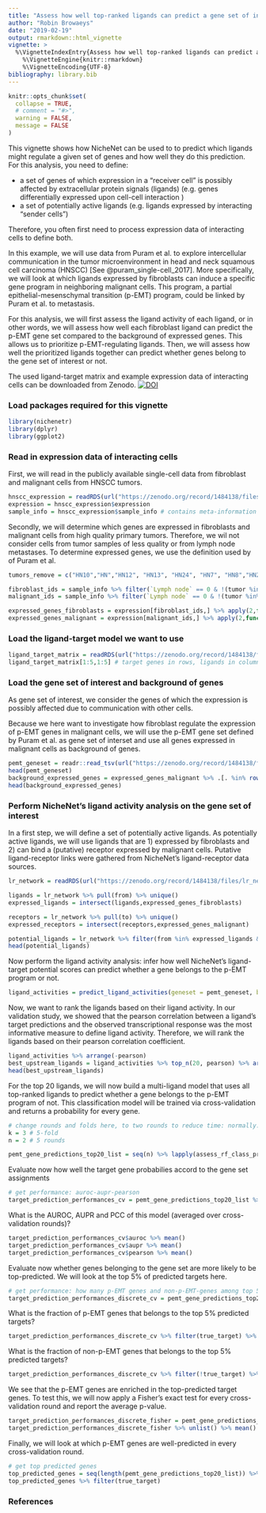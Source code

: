 ```yaml
---
title: "Assess how well top-ranked ligands can predict a gene set of interest"
author: "Robin Browaeys"
date: "2019-02-19"
output: rmarkdown::html_vignette
vignette: >
  %\VignetteIndexEntry{Assess how well top-ranked ligands can predict a gene set of interest}
    %\VignetteEngine{knitr::rmarkdown}
    %\VignetteEncoding{UTF-8}
bibliography: library.bib
---
```


<!-- github markdown built using
rmarkdown::render("vignettes/target_prediction_evaluation_geneset.Rmd", output_format = "github_document")
-->

```r
knitr::opts_chunk$set(
  collapse = TRUE,
  # comment = "#>",
  warning = FALSE,
  message = FALSE
)
```

This vignette shows how NicheNet can be used to to predict which ligands might regulate a given set of genes and how well they do this prediction. For this analysis, you need to define:

* a set of genes of which expression in a "receiver cell" is possibly affected by extracellular protein signals (ligands) (e.g. genes differentially expressed upon cell-cell interaction )
* a set of potentially active ligands (e.g. ligands expressed by interacting "sender cells")

Therefore, you often first need to process expression data of interacting cells to define both.

In this example, we will use data from Puram et al. to explore intercellular communication in the tumor microenvironment in head and neck squamous cell carcinoma (HNSCC) [See @puram_single-cell_2017]. More specifically, we will look at which ligands expressed by fibroblasts can induce a specific gene program in neighboring malignant cells. This program, a partial epithelial-mesenschymal transition (p-EMT) program, could be linked by Puram et al. to metastasis.

For this analysis, we will first assess the ligand activity of each ligand, or in other words, we will assess how well each fibroblast ligand can predict the p-EMT gene set compared to the background of expressed genes. This allows us to prioritize p-EMT-regulating ligands. Then, we will assess how well the prioritized ligands together can predict whether genes belong to the gene set of interest or not.

The used ligand-target matrix and example expression data of interacting cells can be downloaded from Zenodo. [![DOI](https://zenodo.org/badge/DOI/10.5281/zenodo.1484138.svg)](https://doi.org/10.5281/zenodo.1484138)

### Load packages required for this vignette

```r
library(nichenetr)
library(dplyr)
library(ggplot2)
```

### Read in expression data of interacting cells

First, we will read in the publicly available single-cell data from fibroblast and malignant cells from HNSCC tumors.

```r
hnscc_expression = readRDS(url("https://zenodo.org/record/1484138/files/hnscc_expression.rds"))
expression = hnscc_expression$expression
sample_info = hnscc_expression$sample_info # contains meta-information about the cells
```

Secondly, we will determine which genes are expressed in fibroblasts and malignant cells from high quality primary tumors. Therefore, we wil not consider cells from tumor samples of less quality or from lymph node metastases. To determine expressed genes, we use the definition used by of Puram et al.

```r
tumors_remove = c("HN10","HN","HN12", "HN13", "HN24", "HN7", "HN8","HN23")

fibroblast_ids = sample_info %>% filter(`Lymph node` == 0 & !(tumor %in% tumors_remove) & `non-cancer cell type` == "Fibroblast") %>% pull(cell)
malignant_ids = sample_info %>% filter(`Lymph node` == 0 & !(tumor %in% tumors_remove) & `classified  as cancer cell` == 1) %>% pull(cell)

expressed_genes_fibroblasts = expression[fibroblast_ids,] %>% apply(2,function(x){10*(2**x - 1)}) %>% apply(2,function(x){log2(mean(x) + 1)}) %>% .[. >= 4] %>% names()
expressed_genes_malignant = expression[malignant_ids,] %>% apply(2,function(x){10*(2**x - 1)}) %>% apply(2,function(x){log2(mean(x) + 1)}) %>% .[. >= 4] %>% names()
```

### Load the ligand-target model we want to use

```r
ligand_target_matrix = readRDS(url("https://zenodo.org/record/1484138/files/ligand_target_matrix.rds"))
ligand_target_matrix[1:5,1:5] # target genes in rows, ligands in columns
```


### Load the gene set of interest and background of genes

As gene set of interest, we consider the genes of which the expression is possibly affected due to communication with other cells.

Because we here want to investigate how fibroblast regulate the expression of p-EMT genes in malignant cells, we will use the p-EMT gene set defined by Puram et al. as gene set of interset and use all genes expressed in malignant cells as background of genes.


```r
pemt_geneset = readr::read_tsv(url("https://zenodo.org/record/1484138/files/pemt_signature.txt"), col_names = "gene") %>% pull(gene) %>% .[. %in% rownames(ligand_target_matrix)] # only consider genes also present in the NicheNet model - this excludes genes from the gene list for which the official HGNC symbol was not used by Puram et al.
head(pemt_geneset)
background_expressed_genes = expressed_genes_malignant %>% .[. %in% rownames(ligand_target_matrix)]
head(background_expressed_genes)
```

### Perform NicheNet's ligand activity analysis on the gene set of interest

In a first step, we will define a set of potentially active ligands. As potentially active ligands, we will use ligands that are 1) expressed by fibroblasts and 2) can bind a (putative) receptor expressed by malignant cells. Putative ligand-receptor links were gathered from NicheNet's ligand-receptor data sources.

```r
lr_network = readRDS(url("https://zenodo.org/record/1484138/files/lr_network.rds"))

ligands = lr_network %>% pull(from) %>% unique()
expressed_ligands = intersect(ligands,expressed_genes_fibroblasts)

receptors = lr_network %>% pull(to) %>% unique()
expressed_receptors = intersect(receptors,expressed_genes_malignant)

potential_ligands = lr_network %>% filter(from %in% expressed_ligands & to %in% expressed_receptors) %>% pull(from) %>% unique()
head(potential_ligands)
```

Now perform the ligand activity analysis: infer how well NicheNet's ligand-target potential scores can predict whether a gene belongs to the p-EMT program or not.

```r
ligand_activities = predict_ligand_activities(geneset = pemt_geneset, background_expressed_genes = background_expressed_genes, ligand_target_matrix = ligand_target_matrix, potential_ligands = potential_ligands)
```

Now, we want to rank the ligands based on their ligand activity. In our validation study, we showed that the pearson correlation between a ligand's target predictions and the observed transcriptional response was the most informative measure to define ligand activity. Therefore, we will rank the ligands based on their pearson correlation coefficient.

```r
ligand_activities %>% arrange(-pearson)
best_upstream_ligands = ligand_activities %>% top_n(20, pearson) %>% arrange(-pearson) %>% pull(test_ligand)
head(best_upstream_ligands)
```

For the top 20 ligands, we will now build a multi-ligand model that uses all top-ranked ligands to predict whether a gene belongs to the p-EMT program of not. This classification model will be trained via cross-validation and returns a probability for every gene. 

```r
# change rounds and folds here, to two rounds to reduce time: normally: do multiple rounds
k = 3 # 5-fold
n = 2 # 5 rounds

pemt_gene_predictions_top20_list = seq(n) %>% lapply(assess_rf_class_probabilities, folds = k, geneset = pemt_geneset, background_expressed_genes = background_expressed_genes, ligands_oi = best_upstream_ligands, ligand_target_matrix = ligand_target_matrix)
```

Evaluate now how well the target gene probabilies accord to the gene set assignments

```r
# get performance: auroc-aupr-pearson
target_prediction_performances_cv = pemt_gene_predictions_top20_list %>% lapply(classification_evaluation_continuous_pred_wrapper) %>% bind_rows() %>% mutate(round=seq(1:nrow(.)))
```

What is the AUROC, AUPR and PCC of this model (averaged over cross-validation rounds)?

```r
target_prediction_performances_cv$auroc %>% mean()
target_prediction_performances_cv$aupr %>% mean()
target_prediction_performances_cv$pearson %>% mean()
```

Evaluate now whether genes belonging to the gene set are more likely to be top-predicted. We will look at the top 5% of predicted targets here.

```r
# get performance: how many p-EMT genes and non-p-EMT-genes among top 5% predicted targets
target_prediction_performances_discrete_cv = pemt_gene_predictions_top20_list %>% lapply(calculate_fraction_top_predicted, quantile_cutoff = 0.95) %>% bind_rows() %>% ungroup() %>% mutate(round=rep(1:length(pemt_gene_predictions_top20_list), each = 2))
```

What is the fraction of p-EMT genes that belongs to the top 5% predicted targets?
```r
target_prediction_performances_discrete_cv %>% filter(true_target) %>% .$fraction_positive_predicted %>% mean()
```

What is the fraction of non-p-EMT genes that belongs to the top 5% predicted targets?
```r
target_prediction_performances_discrete_cv %>% filter(!true_target) %>% .$fraction_positive_predicted %>% mean()
```

We see that the p-EMT genes are enriched in the top-predicted target genes. To test this, we will now apply a Fisher's exact test for every cross-validation round and report the average p-value.

```r
target_prediction_performances_discrete_fisher = pemt_gene_predictions_top20_list %>% lapply(calculate_fraction_top_predicted_fisher, quantile_cutoff = 0.95) 
target_prediction_performances_discrete_fisher %>% unlist() %>% mean()
```

Finally, we will look at which p-EMT genes are well-predicted in every cross-validation round.

```r
# get top predicted genes
top_predicted_genes = seq(length(pemt_gene_predictions_top20_list)) %>% lapply(get_top_predicted_genes,pemt_gene_predictions_top20_list) %>% reduce(full_join, by = c("gene","true_target"))
top_predicted_genes %>% filter(true_target)
```

### References

